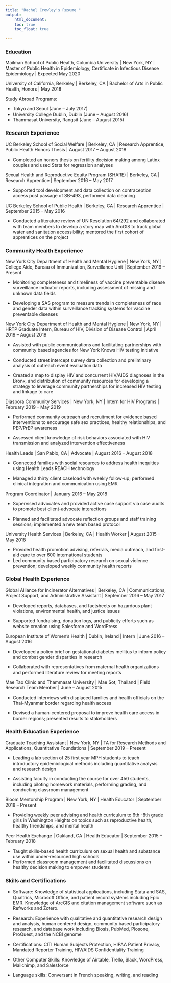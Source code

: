 ```yaml
---
title: "Rachel Crowley's Resume "
output:  
    html_document:
    toc: true
    toc_float: true
   
---
```



### Education

Mailman School of Public Health, Columbia University | New York, NY | Master of Public Health in Epidemiology, Certificate in Infectious Disease Epidemiology | Expected May 2020 

University of California, Berkeley | Berkeley, CA | Bachelor of Arts in Public Health, Honors | May 2018

Study Abroad Programs: 

* Tokyo and Seoul (June – July 2017)
* University College Dublin, Dublin (June – August 2016)
* Thammasat University, Rangsit (June – August 2015)                                                                



### Research Experience 

UC Berkeley School of Social Welfare | Berkeley, CA | Research Apprentice, Public Health Honors Thesis | August 2017 – August 2018 

*	Completed an honors thesis on fertility decision making among Latinx couples and used Stata for regression analyses 

Sexual Health and Reproductive Equity Program (SHARE) | Berkeley, CA | Research Apprentice | September 2016 – May 2017

*	Supported tool development and data collection on contraception access post passage of SB-493, performed data cleaning 

UC Berkeley School of Public Health | Berkeley, CA | Research Apprentice | September 2015 – May 2016 

*	Conducted a literature review of UN Resolution 64/292 and collaborated with team members to develop a story map with ArcGIS to track global water and sanitation accessibility; mentored the first cohort of apprentices on the project




### Community Health Experience 

New York City Department of Health and Mental Hygiene  | New York, NY | College Aide, Bureau of Immunization, Surveillance Unit | September 2019 – Present 

*	Monitoring completeness and timeliness of  vaccine preventable disease surveillance indicator reports, including assessment of missing and unknown data fields 

*	Developing a SAS program to measure trends in completeness of race and gender data within surveillance tracking systems for vaccine preventable diseases 

New York City Department of Health and Mental Hygiene | New York, NY | HRTP Graduate Intern, Bureau of HIV, Division of Disease Control | April 2019 – August 2019

*	Assisted with public communications and facilitating partnerships with community based agencies for New York Knows HIV testing initiative 

*	Conducted street intercept survey data collection and preliminary analysis of outreach event evaluation data 
*	Created a map to display HIV and concurrent HIV/AIDS diagnoses in the Bronx, and distribution of community resources for developing a strategy to leverage community partnerships for increased HIV testing and linkage to care  

Diaspora Community Services | New York, NY | Intern for HIV Programs | February 2019 – May 2019  

*	Performed community outreach and recruitment for evidence based  interventions to encourage safe sex practices, healthy relationships, and PEP/PrEP awareness 

*	Assessed client knowledge of risk behaviors associated with HIV transmission and analyzed intervention effectiveness 

Health Leads | San Pablo, CA | Advocate | August 2016 – August 2018 

*	Connected families with social resources to address health inequities using Health Leads REACH technology 

*	Managed a thirty client caseload with weekly follow-up; performed clinical integration and communication using EMR

Program Coordinator | January 2016 – May 2018      

*	Supervised advocates and provided active case support via case audits to promote best client-advocate interactions

*	Planned and facilitated advocate reflection groups and staff training sessions; implemented a new team based protocol

University Health Services | Berkeley, CA | Health Worker | August 2015 – May 2018  

*	Provided health promotion advising, referrals, media outreach, and first-aid care to over 600 international students 
*	Led community based participatory research on sexual violence prevention; developed weekly community health reports




### Global Health Experience 

Global Alliance for Incinerator Alternatives | Berkeley, CA | Communications, Project Support, and Administrative Assistant | September 2016 – May 2017

*	Developed reports, databases, and factsheets on hazardous plant violations, environmental health, and justice issues

*	Supported fundraising, donation logs, and publicity efforts such as website creation using Salesforce and WordPress   

European Institute of Women’s Health | Dublin, Ireland | Intern | June 2016 – August 2016  

*	Developed a policy brief on gestational diabetes mellitus to inform policy and combat gender disparities in research

*	Collaborated with representatives from maternal health organizations and performed literature review for meeting reports 

Mae Tao Clinic and Thammasat University | Mae Sot, Thailand | Field Research Team Member | June – August 2015 

*	Conducted interviews with displaced families and health officials on  the Thai-Myanmar border regarding health access 

*	Devised a human-centered proposal to improve health care access in border regions; presented results to stakeholders





### Health Education Experience 

Graduate Teaching Assistant | New York, NY | TA for Research Methods and Applications, Quantitative Foundations | September 2019 – Present   

*	Leading a lab section of 25 first year MPH students to teach introductory epidemiological methods including quantitative analysis and research design 

*	Assisting faculty in conducting the course for over 450 students, including piloting homework materials, performing grading, and conducting classroom management 

Bloom Mentorship Program | New York, NY | Health Educator | September 2018 – Present   

*	Providing weekly peer advising and health curriculum to 6th -8th  grade girls in Washington Heights on topics such as reproductive health, healthy friendships, and mental health

Peer Health Exchange | Oakland, CA | Health Educator | September 2015 – February 2018  

*	Taught skills-based health curriculum on sexual health and substance use within under-resourced high schools 
*	Performed classroom management and facilitated discussions on healthy decision making to empower students 




### Skills and Certifications 

*	Software:  Knowledge of statistical applications, including Stata and SAS, Qualtrics, Microsoft Office, and patient record systems including Epic EMR. Knowledge of ArcGIS and citation management software such as Refworks and Zotero. 

*	Research: Experience with qualitative and quantitative research design and analysis, human centered design, community based participatory research, and database work including Biosis, PubMed, Plosone, ProQuest, and the NCBI genome 

*	Certifications: CITI Human Subjects Protection, HIPAA Patient Privacy, Mandated Reporter Training,  HIV/AIDS Confidentiality Training 

*	Other Computer Skills: Knowledge of Airtable, Trello, Slack, WordPress, Mailchimp, and Salesforce

*	Language skills: Conversant in French speaking, writing, and reading 



